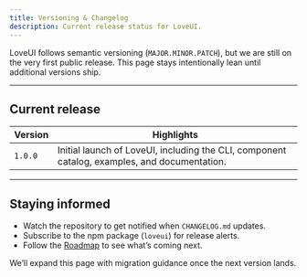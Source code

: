```yaml
---
title: Versioning & Changelog
description: Current release status for LoveUI.
---
```


LoveUI follows semantic versioning (`MAJOR.MINOR.PATCH`), but we are still on the very first public release. This page stays intentionally lean until additional versions ship.

---

## Current release

| Version | Highlights |
| --- | --- |
| `1.0.0` | Initial launch of LoveUI, including the CLI, component catalog, examples, and documentation. |

---

## Staying informed

- Watch the repository to get notified when `CHANGELOG.md` updates.
- Subscribe to the npm package (`loveui`) for release alerts.
- Follow the [Roadmap](/docs/roadmap) to see what’s coming next.

We’ll expand this page with migration guidance once the next version lands.
